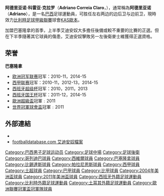 {{noteta
|G1=laliga
|T=zh-hans:阿德里亚诺·科雷亚·克拉罗;zh-hk:艾迪安奴·科雷亞·克拉羅;zh-tw:阿德里亞諾·科雷亞·克拉羅;
|1=zh-hans:阿德里亚诺;zh-hk:艾迪安奴;zh-tw:阿德里亞諾;
}}
{{Football player infobox
| image = [[File:AdrianoCorreia.jpg|220px]]
| playername= 阿德里亚诺<br />''Adriano''
| fullname = Adriano Correia Claro
| nickname = "bulldozer"
| dateofbirth = {{birth date and age|1984|10|26}}
| cityofbirth = [[庫里奇巴|庫里奇巴]] 
| countryofbirth = [[巴西|巴西]]
| height = {{height|m=1.73}}
| currentclub  = [[KAS歐本|KAS歐本]]
| clubnumber = 21
| position = [[边後衛|边後衛]]、[[中場|边翼]]
| youthyears = 1997-2002
| youthclubs = [[科里蒂巴足球俱乐部|哥列迪巴]]
| years = 2002-2004<br>2004-2010<br/>2010-2016<br/>2016-2019<br> 2019-2020<br> 2020-
| clubs = [[科里蒂巴足球俱乐部|哥列迪巴]]<br>[[西維爾足球會|西維爾]]<br />[[巴塞隆拿足球會|巴塞隆拿]]<br> [[贝西克塔斯体操俱乐部|-{zh-cn:贝西克塔斯;zh-hk:比錫達斯;zh-tw:貝西克塔斯}-]]<br>[[帕拉尼恩斯體育會|帕拉尼恩斯]]<br> [[KAS歐本|KAS歐本]]
| caps(goals) = 44 (2)<br>157 (11)<br /> 114 (9)<br /> 78 (3)<br /> 11 (1)<br /> 20 (0)
| nationalyears = 2003-2013
| nationalteam = [[巴西國家足球隊|巴西]]
| nationalcaps(goals) = 17 (0)
| pcupdate = 2021年4月2日
| ntupdate = 2012年6月2日
}}{{中文譯名
| english    = '''Adriano'''
| putonghua  = 阿德里亚诺
| taiwan     = 阿德里亞諾
| cantonese  = 阿祖安奴<small>（[[香港有線電視|有線電視]]）</small> <br />艾迪安奴<small>（香港報章）</small>
|}}
'''阿德里亚诺·科雷亚·克拉罗'''（'''Adriano Correia Claro'''，{{bd|1984年|10月26日|catidx=Adriano}}），通常稱為'''阿德里亚诺'''（'''Adriano'''），是一名[[巴西|巴西]]足球運動員，可胜任左右两边的边后卫与边前卫，現時效力[[比利時足球甲級聯賽|比利時足球甲級聯賽]]球會[[KAS歐本|KAS歐本]]。

加盟巴塞隆拿的首季，上半季艾迪安奴大多擔任後備或較不重要的比賽的正選。但在下半季隨著其它球員的傷患，艾迪安奴擊敗另一左後衛麥士維獲得正選資格。

== 荣誉 ==
'''巴塞隆拿'''
* [[欧洲冠军联赛|欧洲冠军联赛]]冠军：2010-11，2014-15
* [[西班牙足球甲级联赛|西甲联赛]]冠军：2010-11，2012-13，2014-15
* [[西班牙超级杯|西班牙超级杯]]冠军：2010，2011，2013
* [[西班牙国王杯|西班牙国王杯]]冠军：2011-12，2014-15
* [[歐洲超級盃|歐洲超級盃]]冠軍﹕2011
* [[世界冠軍球會盃|世界冠軍球會盃]]冠軍﹕2011

== 外部連結 ==
* {{FIFA player|194817}}
* [http://www.footballdatabase.com/index.php?page=player&Id=7731&pn=Adriano_Correia_Claro footballdatabase.com 艾迪安奴檔案] {{Wayback|url=http://www.footballdatabase.com/index.php?page=player&Id=7731&pn=Adriano_Correia_Claro |date=20101216125341 }}

{{2011年美洲國家盃足球賽巴西參賽名單}}

{{DEFAULTSORT:Adriano}}

[[Category:巴西男子足球运动员|Category:巴西男子足球运动员]]
[[Category:足球中場|Category:足球中場]]
[[Category:足球後衛|Category:足球後衛]]
[[Category:哥列迪巴球員|Category:哥列迪巴球員]]
[[Category:西維爾球員|Category:西維爾球員]]
[[Category:巴塞隆拿球員|Category:巴塞隆拿球員]]
[[Category:比錫達斯球員|Category:比錫達斯球員]]
[[Category:帕拉尼恩斯球員|Category:帕拉尼恩斯球員]]
[[Category:西甲球員|Category:西甲球員]]
[[Category:土超球員|Category:土超球員]]
[[Category:巴甲球員|Category:巴甲球員]]
[[Category:比甲球員|Category:比甲球員]]
[[Category:2004年美洲盃球員|Category:2004年美洲盃球員]]
[[Category:2011年美洲盃球員|Category:2011年美洲盃球員]]
[[Category:西班牙外籍足球運動員|Category:西班牙外籍足球運動員]]
[[Category:比利時外籍足球運動員|Category:比利時外籍足球運動員]]
[[Category:土耳其外籍足球運動員|Category:土耳其外籍足球運動員]]
[[Category:歐洲聯賽冠軍盃冠軍隊球員|Category:歐洲聯賽冠軍盃冠軍隊球員]]